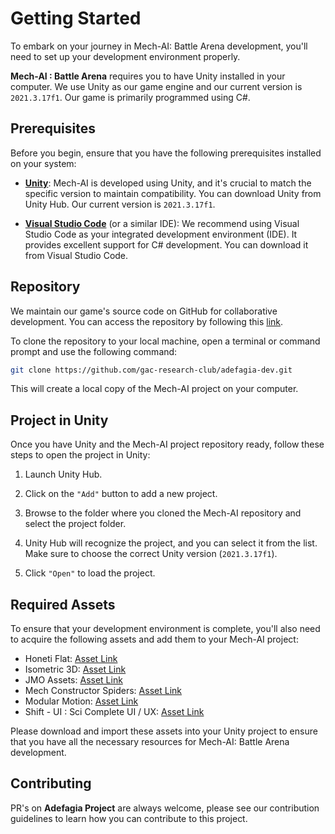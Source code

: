 
# Getting Started

To embark on your journey in Mech-AI: Battle Arena development, you'll need to set up your development environment properly.

**Mech-AI : Battle Arena** requires you to have Unity installed in your computer. We use Unity as our game engine and our current version is `2021.3.17f1`. Our game is primarily programmed using C#.

## Prerequisites
Before you begin, ensure that you have the following prerequisites installed on your system:

- [**Unity**](https://unity.com/download): Mech-AI is developed using Unity, and it's crucial to match the specific version to maintain compatibility. You can download Unity from Unity Hub. Our current version is `2021.3.17f1`.
  

- [**Visual Studio Code**](https://code.visualstudio.com/) (or a similar IDE): We recommend using Visual Studio Code as your integrated development environment (IDE). It provides excellent support for C# development. You can download it from Visual Studio Code.


## Repository

We maintain our game's source code on GitHub for collaborative development. You can access the repository by following this [link](https://github.com/gac-research-club/adefagia-dev).

To clone the repository to your local machine, open a terminal or command prompt and use the following command:

```bash copy 
git clone https://github.com/gac-research-club/adefagia-dev.git
```

This will create a local copy of the Mech-AI project on your computer.

## Project in Unity

Once you have Unity and the Mech-AI project repository ready, follow these steps to open the project in Unity:

1. Launch Unity Hub.

2. Click on the `"Add"` button to add a new project.

3. Browse to the folder where you cloned the Mech-AI repository and select the project folder.

4. Unity Hub will recognize the project, and you can select it from the list. Make sure to choose the correct Unity version (`2021.3.17f1`).

5. Click `"Open"` to load the project.

## Required Assets

To ensure that your development environment is complete, you'll also need to acquire the following assets and add them to your Mech-AI project:

* Honeti Flat: [Asset Link](https://drive.google.com/drive/folders/1bLn1ykgT0NSgEJtjr6Su_BWBnpJIafX3)
* Isometric 3D: [Asset Link](https://drive.google.com/drive/folders/1bLn1ykgT0NSgEJtjr6Su_BWBnpJIafX3)
* JMO Assets: [Asset Link](https://drive.google.com/drive/folders/1bLn1ykgT0NSgEJtjr6Su_BWBnpJIafX3)
* Mech Constructor Spiders: [Asset Link](https://drive.google.com/drive/folders/1bLn1ykgT0NSgEJtjr6Su_BWBnpJIafX3)
* Modular Motion: [Asset Link](https://drive.google.com/drive/folders/1bLn1ykgT0NSgEJtjr6Su_BWBnpJIafX3)
* Shift - UI : Sci Complete UI / UX: [Asset Link](https://drive.google.com/drive/folders/1bLn1ykgT0NSgEJtjr6Su_BWBnpJIafX3)

Please download and import these assets into your Unity project to ensure that you have all the necessary resources for Mech-AI: Battle Arena development.

## Contributing

PR's on **Adefagia Project** are always welcome, please see our <NXLink href="https://github.com/nextui-org/tailwind-variants/blob/main/CONTRIBUTING.md">contribution guidelines</NXLink> to learn how you can contribute to this project.